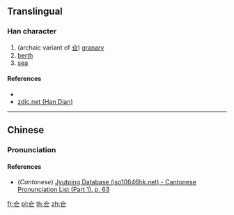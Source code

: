 {{character info/new}}
==Translingual==

===Han character===
{{Han char|rn=9|rad=人|as=04|sn=6|four=|canj=OSM|ids=}}

# (archaic variant of [[仓]]) [[granary]]
# [[berth]]
# [[sea]]

====References====
* {{Han ref|kx=0094.230|dkj=00415|dj=0200.140|hdz=10116.050|uh=4EFA|ud=20218}}
* [http://www.zdic.net/zd/zi/ZdicE4ZdicBBZdicBA.htm zdic.net (Han Dian)]

----

==Chinese==
{{zh-forms}}

===Pronunciation===
{{zh-pron
|m=cāng
|c=cong1
|mc=
|oc=
|ma=
|cat=n
}}

====References====
* (''Cantonese'') [http://www.iso10646hk.net/jp/document/download.jsp Jyutping Database (iso10646hk.net) - Cantonese Pronunciation List (Part 1), p. 63]

[[fr:仺]]
[[pl:仺]]
[[th:仺]]
[[zh:仺]]